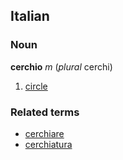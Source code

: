 ==Italian==
===Noun===
'''cerchio''' ''m'' (''plural'' cerchi)

# [[circle]]

===Related terms===
*[[cerchiare]]
*[[cerchiatura]]